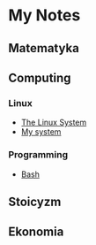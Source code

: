 = My Notes =

== Matematyka ==

== Computing ==
=== Linux ===
* [[The Linux System]]
* [[My system]]
=== Programming ===
* [[Bash]]

== Stoicyzm ==

== Ekonomia ==
